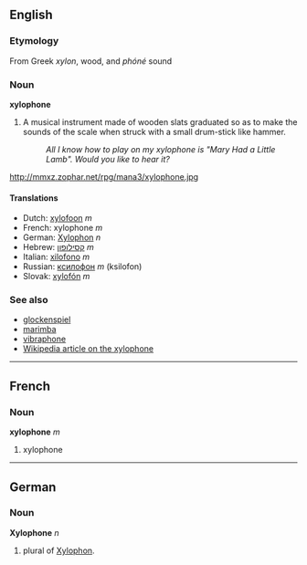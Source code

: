 ==English==
=== Etymology ===
From Greek ''xylon'', wood, and ''phóné'' sound

===Noun===
'''xylophone'''

#A musical instrument made of wooden slats graduated so as to make the sounds of the scale when struck with a small drum-stick like hammer.
#:''All I know how to play on my xylophone is "Mary Had a Little Lamb". Would you like to hear it?''

http://mmxz.zophar.net/rpg/mana3/xylophone.jpg

====Translations====
*Dutch: [[xylofoon]] ''m''
*French: xylophone ''m''
*German: [[Xylophon]] ''n''
*Hebrew: [[קסילופון]] ''m''
*Italian: [[xilofono]] ''m''
*Russian: [[ксилофон]] ''m'' (ksilofon)
*Slovak: [[xylofón]] ''m''

===See also===
*[[glockenspiel]]
*[[marimba]]
*[[vibraphone]]
*[[w:en:xylophone|Wikipedia article on the xylophone]]

----

==French==
===Noun===
'''xylophone''' ''m''

#xylophone

----
==German==
===Noun===
'''Xylophone''' ''n''
# plural of [[Xylophon]].